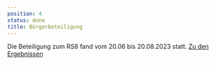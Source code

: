 ```yaml
---
position: 4
status: done
title: Bürgerbeteiligung
---
```

Die Beteiligung zum RS8 fand vom 20.06 bis 20.08.2023 statt. [Zu den Ergebnissen](https://radschnellweg8-lb-wn.de/beteiligung/)
